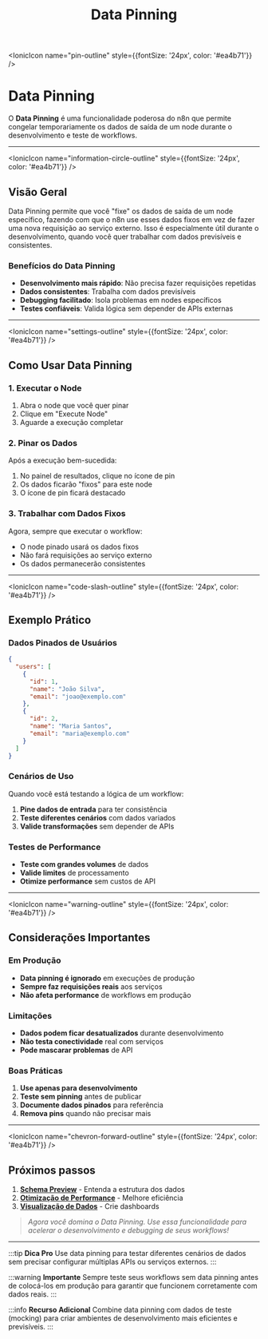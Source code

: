 ﻿---
sidebar_position: 7
title: Data Pinning
description: Como usar data pinning para desenvolvimento e debugging de workflows
keywords: [n8n, data pinning, desenvolvimento, debugging, dados fixos]
---

<IonicIcon name="pin-outline" style={{fontSize: '24px', color: '#ea4b71'}} />
# Data Pinning

O **Data Pinning** é uma funcionalidade poderosa do n8n que permite congelar temporariamente os dados de saída de um node durante o desenvolvimento e teste de workflows.

---

<IonicIcon name="information-circle-outline" style={{fontSize: '24px', color: '#ea4b71'}} />
## Visão Geral

Data Pinning permite que você "fixe" os dados de saída de um node específico, fazendo com que o n8n use esses dados fixos em vez de fazer uma nova requisição ao serviço externo. Isso é especialmente útil durante o desenvolvimento, quando você quer trabalhar com dados previsíveis e consistentes.

### Benefícios do Data Pinning

- **Desenvolvimento mais rápido**: Não precisa fazer requisições repetidas
- **Dados consistentes**: Trabalha com dados previsíveis
- **Debugging facilitado**: Isola problemas em nodes específicos
- **Testes confiáveis**: Valida lógica sem depender de APIs externas

---

<IonicIcon name="settings-outline" style={{fontSize: '24px', color: '#ea4b71'}} />
## Como Usar Data Pinning

### 1. Executar o Node

1. Abra o node que você quer pinar
2. Clique em "Execute Node"
3. Aguarde a execução completar

### 2. Pinar os Dados

Após a execução bem-sucedida:

1. No painel de resultados, clique no ícone de pin
2. Os dados ficarão "fixos" para este node
3. O ícone de pin ficará destacado

### 3. Trabalhar com Dados Fixos

Agora, sempre que executar o workflow:

- O node pinado usará os dados fixos
- Não fará requisições ao serviço externo
- Os dados permanecerão consistentes

---

<IonicIcon name="code-slash-outline" style={{fontSize: '24px', color: '#ea4b71'}} />
## Exemplo Prático

### Dados Pinados de Usuários

```json
{
  "users": [
    {
      "id": 1,
      "name": "João Silva",
      "email": "joao@exemplo.com"
    },
    {
      "id": 2,
      "name": "Maria Santos",
      "email": "maria@exemplo.com"
    }
  ]
}
```

### Cenários de Uso

Quando você está testando a lógica de um workflow:

1. **Pine dados de entrada** para ter consistência
2. **Teste diferentes cenários** com dados variados
3. **Valide transformações** sem depender de APIs

### Testes de Performance

- **Teste com grandes volumes** de dados
- **Valide limites** de processamento
- **Otimize performance** sem custos de API

---

<IonicIcon name="warning-outline" style={{fontSize: '24px', color: '#ea4b71'}} />
## Considerações Importantes

### Em Produção

- **Data pinning é ignorado** em execuções de produção
- **Sempre faz requisições reais** aos serviços
- **Não afeta performance** de workflows em produção

### Limitações

- **Dados podem ficar desatualizados** durante desenvolvimento
- **Não testa conectividade** real com serviços
- **Pode mascarar problemas** de API

### Boas Práticas

1. **Use apenas para desenvolvimento**
2. **Teste sem pinning** antes de publicar
3. **Documente dados pinados** para referência
4. **Remova pins** quando não precisar mais

---

<IonicIcon name="chevron-forward-outline" style={{fontSize: '24px', color: '#ea4b71'}} />
## Próximos passos

1. **[Schema Preview](./schema-preview)** - Entenda a estrutura dos dados
2. **[Otimização de Performance](./otimizacao-performance)** - Melhore eficiência
3. **[Visualização de Dados](./visualizacao-dados)** - Crie dashboards

> *Agora você domina o Data Pinning. Use essa funcionalidade para acelerar o desenvolvimento e debugging de seus workflows!*

---

:::tip **Dica Pro**
Use data pinning para testar diferentes cenários de dados sem precisar configurar múltiplas APIs ou serviços externos.
:::

:::warning **Importante**
Sempre teste seus workflows sem data pinning antes de colocá-los em produção para garantir que funcionem corretamente com dados reais.
:::

:::info **Recurso Adicional**
Combine data pinning com dados de teste (mocking) para criar ambientes de desenvolvimento mais eficientes e previsíveis.
:::
